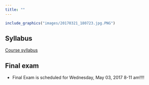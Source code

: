 ```yaml
---
title: ""
---
```


```r
include_graphics("images/20170321_180723.jpg.PNG")
```
<!--

library(knitr)
rmarkdown::render_site("index.Rmd")# build website
# rmarkdown::render_site()# build website
# COPY FILES TO DOCS FOR GITHUB.IO
system(paste("xcopy", 
    '"C:/Users/mcolvin/Documents/GitHub/sham/_site"', 
    '"C:/Users/mcolvin/Documents/GitHub/sham/Docs"',
    "/E /C /H /R /K /O /Y")) 
  q(save="no")  

-->

## Syllabus

[Course syllabus](syllabus.html)

## Final exam

* Final Exam is scheduled for Wednesday, May 03, 2017 8-11 am!!!!
